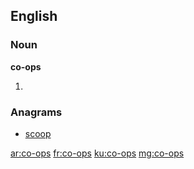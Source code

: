 ==English==

===Noun===
'''co-ops'''

# {{plural of|co-op}}

===Anagrams===
* [[scoop#English|scoop]]

[[ar:co-ops]]
[[fr:co-ops]]
[[ku:co-ops]]
[[mg:co-ops]]